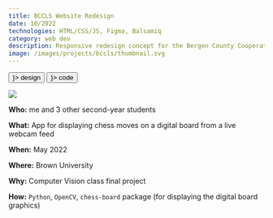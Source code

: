```yaml
---
title: BCCLS Website Redesign
date: 10/2022
technologies: HTML/CSS/JS, Figma, Balsamiq
category: web dev
description: Responsive redesign concept for the Bergen County Cooperative Library System
image: /images/projects/bccls/thumbnail.svg
---
```


<div className="flex flex-row flex-wrap gap-4">
    <Button href="" icon={<FiFigma />}>
        design
    </Button>
    <Button href="" icon={<FiGithub />}>
        code
    </Button>
</div>

<Image src="/images/projects/bccls/hero.png" full={false}></Image>

<OutlineBox>

**Who:** me and 3 other second-year students

**What:** App for displaying chess moves on a digital board from a live webcam feed

**When:** May 2022

**Where:** Brown University

**Why:** Computer Vision class final project

**How:** `Python`, `OpenCV`, `chess-board` package (for displaying the digital board graphics)

</OutlineBox>
